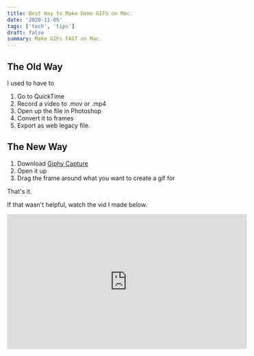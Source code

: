 ```yaml
---
title: Best Way to Make Demo GIFS on Mac.
date: '2020-11-05'
tags: ['tech', 'tips']
draft: false
summary: Make GIFs FAST on Mac.
---
```


## The Old Way

I used to have to 
1. Go to QuickTime
2. Record a video to .mov or .mp4
3. Open up the file in Photoshop
4. Convert it to frames
5. Export as web legacy file.

## The New Way

1. Download [Giphy Capture](https://apps.apple.com/us/app/giphy-capture-the-gif-maker/id668208984?mt=12)
2. Open it up
3. Drag the frame around what you want to create a gif for

That's it.

If that wasn't helpful, watch the vid I made below. 

<iframe width="560" height="315" src="https://www.youtube.com/embed/w7A6l7uUzYo" title="YouTube video player" frameborder="0" allow="accelerometer; autoplay; clipboard-write; encrypted-media; gyroscope; picture-in-picture" allowfullscreen></iframe>